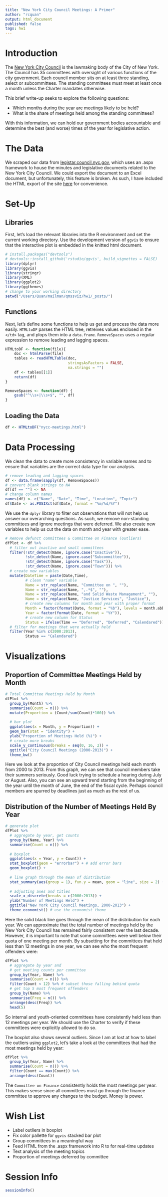 ```yaml
---
title: "New York City Council Meetings: A Primer"
author: "rcquan"
output: html_document
published: false
tags: hw1
---
```


# Introduction

The [New York City Council](http://council.nyc.gov/html/home/home.shtml) is the lawmaking body of the City of New York. The Council has 35 committees with oversight of various functions of the city government. Each council member sits on at least three standing, select or subcommittees. The standing committees must meet at least once a month unless the Charter mandates otherwise.

This brief write-up seeks to explore the following questions:

* Which months during the year are meetings likely to be held?
* What is the share of meetings held among the standing committees?

With this information, we can hold our government bodies accountable and determine the best (and worse) times of the year for legislative action.

# The Data

We scraped our data from [legistar.council.nyc.gov](legistar.council.nyc.gov), which uses an .aspx framework to house the minutes and legislative documents related to the New York City Council. We could export the document to an Excel document, but unfortunately, this feature is broken. As such, I have included the HTML export of the site [here](https://www.dropbox.com/s/356ccfd2o3zmt3p/nycc-meetings.html?dl=0) for convenience.

# Set-Up

## Libraries

First, let's load the relevant libraries into the R environment and set the current working directory. Use the development version of `ggvis` to ensure that the interactive plot is embedded in the knitted html document.

```r
# install.packages("devtools")
# devtools::install_github('rstudio/ggvis', build_vignettes = FALSE)
library(dplyr)
library(ggvis)
library(stringr)
library(XML)
library(ggplot2)
library(ggthemes)
# change to your working directory
setwd("/Users/Quan/mailman/qmssviz/hw1/_posts/")
```

## Functions

Next, let's define some functions to help us get and process the data more easily. `HTMLtoDF` parses the HTML tree, retreives values enclosed in the `</td>` tag, and plops them into a `data.frame`. `RemoveSpaces` uses a regular expression to remove leading and lagging spaces.

```r
HTMLtoDF <- function(file){
    doc <- htmlParse(file)
    tables <- readHTMLTable(doc, 
                            stringsAsFactors = FALSE,
                            na.strings = "")
    df <- tables[[1]]
    return(df)
}

RemoveSpaces <- function(df) {
    gsub("^\\s+|\\s+$", "", df)
}
```

## Loading the Data

```r
df <- HTMLtoDF("nycc-meetings.html")
```

# Data Processing

We clean the data to create more consistency in variable names and to ensure that variables are the correct data type for our analysis.

```r
# remove leading and lagging spaces
df <- data.frame(sapply(df, RemoveSpaces))
# convert blank strings to NA
df[df == ""] <- NA
# change column names
names(df) <- c("Name", "Date", "Time", "Location", "Topic")
df$Date <- as.POSIXct(df$Date, format = "%m/%d/%Y")
```

We use the `dplyr` library to filter out observations that will not help us answer our overarching questions. As such, we remove non-standing committees and ignore meetings that were deferred. We also create new variables to help us cut the data on month and year with greater ease.

```r
# Remove defunct committees & Committee on Finance (outliers)
dfPlot <- df %>%
  # filter out inactive and small committees
  filter(!str_detect(Name, ignore.case("Inactive")),
         !str_detect(Name, ignore.case("Subcommittee")),
         !str_detect(Name, ignore.case("Task")),
         !str_detect(Name, ignore.case("Town"))) %>%
  # create new variables
  mutate(DateTime = paste(Date,Time),
         # clean "name" variable
         Name = str_replace(Name, "Committee on ", ""),
         Name = str_replace(Name, ",.*$", ""),
         Name = str_replace(Name, "and Solid Waste Management", ""),
         Name = str_replace(Name, "Justice Services", "Justice"),
         # create new columns for month and year with proper format
         Month = factor(format(Date, format = "%b"), levels = month.abb),
         Year = factor(format(Date, format = "%Y")),
         # create new column for Status
         Status = ifelse(Time == "Deferred", "Deferred", "Calendared")) %>%
  # filter for meetings that were actually held
  filter(Year %in% c(2000:2013),
         Status == "Calendared")
```

# Visualizations

## Proportion of Committee Meetings Held by Month

```r
# Total Committee Meetings Held by Month
dfPlot %>%
  group_by(Month) %>%
  summarise(Count = n()) %>%
  mutate(Proportion = (Count/sum(Count)*100)) %>%
  
  # bar plot
  ggplot(aes(x = Month, y = Proportion)) +
  geom_bar(stat = "identity") +
  ylab("Proportion of Meetings Held (%)") +
  # create more breaks
  scale_y_continuous(breaks = seq(0, 16, 2)) +
  ggtitle("City Council Meetings (2000-2013)") +
  theme_bw()
```

Here we look at the proportion of City Council meetings held each month from 2000 to 2013. From this graph, we can see that council members take their summers seriously. Good luck trying to schedule a hearing during July or August. Also, you can see an upward trend starting from the beginning of the year until the month of June, the end of the fiscal cycle. Perhaps council members are spurred by deadlines just as much as the rest of us.

## Distribution of the Number of Meetings Held By Year 

```r
# generate plot
dfPlot %>%
  # aggregate by year, get counts
  group_by(Name, Year) %>%
  summarise(Count = n()) %>%
  
  # boxplot
  ggplot(aes(x = Year, y = Count)) +
  stat_boxplot(geom = "errorbar") + # add error bars
  geom_boxplot() +
  
  # line graph through the mean of distribution
  stat_summary(aes(group = 1), fun.y = mean, geom = "line", size = 2) +
  
  # adjusting axes and titles
  scale_x_discrete(breaks = c(2000:2013)) + 
  ylab("Number of Meetings Held") +
  ggtitle("New York City Council Meetings, 2000-2013") +
  theme_economist() # use the economist theme

```

Here the solid black line goes through the mean of the distribution for each year. We can approximate that the total number of meetings held by the New York City Council has remained fairly consistent over the last decade. However, it is important to note that some committees were well below their quota of one meeting per month. By subsetting for the committees that held less than 12 meetings in one year, we can see who the most frequent offenders were:

```r
dfPlot %>%
  # aggregate by year and
  # get meeting counts per committee
  group_by(Year, Name) %>%
  summarise(Count = n()) %>%
  filter(Count < 12) %>% # subset those falling behind quota
  # get top 5 most frequent offenders
  group_by(Name) %>%
  summarise(Freq = n()) %>%
  arrange(desc(Freq)) %>%
  head(5)
```

So internal and youth-oriented committees have consistently held less than 12 meetings per year. We should use the Charter to verify if these committees were explicitly allowed to do so.

The boxplot also shows several outliers. Since I am at lost at how to label the outliers using `ggplot2`, let's take a look at the committees that had the most meetings held by year:

```r
dfPlot %>%
  group_by(Year, Name) %>%
  summarise(Count = n()) %>%
  filter(Count == max(Count)) %>%
  arrange(desc(Count))
```

The `Committee on Finance` consistently holds the most meetings per year. This makes sense since all committees must go through the finance committee to approve any changes to the budget. Money is power.

# Wish List

* Label outliers in boxplot
* Fix color pallette for `ggvis` stacked bar plot
* Group committees in a meaningful way
* Feed HTML from the .aspx framework into R to for real-time updates
* Text analysis of the meeting topics
* Proportion of meetings deferred by committee

# Session Info

```r
sessionInfo()
```



